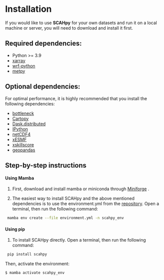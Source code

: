 # Installation {.unnumbered}

If you would like to use **SCAHpy** for your own datasets and run it on a local machine or server, you will need to download and install it first.

## Required dependencies: {.unnumbered}

* Python >= 3.9
* [xarray](http://xarray.pydata.org/)
* [wrf-python](https://github.com/NCAR/wrf-python)
* [metpy](https://github.com/Unidata/MetPy)

## Optional dependencies: {.unnumbered}

For optimal performance, it is highly recommended that you install the following dependencies:

* [bottleneck](https://github.com/kwgoodman/bottleneck)
* [Cartopy](https://scitools.org.uk/cartopy)
* [Dask.distributed](http://distributed.dask.org/)
* [IPython](https://ipython.org/)
* [netCDF4](https://unidata.github.io/netcdf4-python)
* [xESMF](https://xesmf.readthedocs.io/)
* [xskillscore](https://github.com/xarray-contrib/xskillscore/tree/stable)
* [geopandas](https://geopandas.org/en/stable/)


## Step-by-step instructions {.unnumbered}

#### Using Mamba

1. First, download and install mamba or miniconda through [Miniforge](https://github.com/conda-forge/miniforge) .

2. The easiest way to install SCAHpy and the above mentioned dependencies is to use the environment.yml from the [repository](https://fiorelacl.github.io/SCAHpy/). Open a terminal, then run the following command:

```bash
 mamba env create --file environment.yml -n scahpy_env
```

#### Using pip

1. To install SCAHpy directly. Open a terminal, then run the following command:

```bash
 pip install scahpy
```

Then, activate the environment:

```default
$ mamba activate scahpy_env
```


